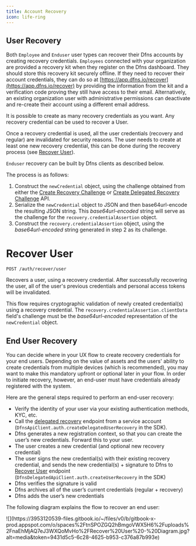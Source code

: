 ```yaml
---
title: Account Recovery
icon: life-ring
---
```


## User Recovery

Both `Employee` and `Enduser` user types can recover their Dfns accounts by creating recovery credentials.  `Employees` connected with your organization are provided a recovery kit when they register on the Dfns dashboard.  They should store this recovery kit securely offline.  If they need to recover their account credentials, they can do so at [https://app.dfns.io/recover](https://app.dfns.io/recover) by providing the information from the kit and a verification code proving they still have access to their email.  Alternatively, an existing organization user with administrative permissions can deactivate and re-create their account using a different email address.

It is possible to create as many recovery credentials as you want. Any recovery credential can be used to recover a User.

Once a recovery credential is used, all the user credentials (recovery and regular) are invalidated for security reasons. The user needs to create at least one new recovery credential, this can be done during the recovery process (see [Recover User](/api-reference/auth/account-recovery)).

`Enduser` recovery can be built by Dfns clients as described below.


The process is as follows:

1. Construct the `newCredential` object, using the challenge obtained from either the [Create Recovery Challenge](/api-reference/auth/create-recovery-challenge) or [Create Delegated Recovery Challenge](/api-reference/auth/create-delegated-recovery-challenge) API.
2. Serialize the `newCredential` object to JSON and then base64url-encode the resulting JSON string. This _base64url-encoded_ string will serve as the challenge for the `recovery.credentialAssertion` object.
3. Construct the `recovery.credentialAssertion` object, using the _base64url-encoded_ string generated in step 2 as its challenge.



# Recover User

`POST /auth/recover/user`

Recovers a user, using a recovery credential. After successfully recovering the user, all of the user's previous credentials and personal access tokens will be invalidated.

This flow requires cryptographic validation of newly created credential(s) using a recovery credential. The `recovery.credentialAssertion.clientData` field's challenge must be the _base64url-encoded_ representation of the `newCredential` object.

## End User Recovery

You can decide where in your UX flow to create recovery credentials for your end users.  Depending on the value of assets and the users' ability to create credentials from multiple devices (which is recommended), you may want to make this mandatory upfront or optional later in your flow.  In order to initiate recovery, however, an end-user must have credentials already registered with the system.

Here are the general steps required to perform an end-user recovery:

* Verify the identity of your user via your existing authentication methods, KYC, etc.
* Call the [delegated recovery](/api-reference/auth/recover) endpoint from a service account (`DfnsApiClient.auth.createDelegatedUserRecovery` in the SDK).
* Dfns generates a new registration context, so that you can create the user’s new credentials.  Forward this to your user.
* The user creates a new credential (and optional new recovery credential)
* The user signs the new credential(s) with their existing recovery credential, and sends the new credential(s) + signature to Dfns to [Recover User](/api-reference/auth/recover/user) endpoint (`DfnsDelegatedApiClient.auth.createUserRecovery` in the SDK)
* Dfns verifies the signature is valid
* Dfns archives all of the user’s current credentials (regular + recovery)
* Dfns adds the user’s new credentials

The following diagram explains the flow to recover an end user:

<Frame>![](https://3953120539-files.gitbook.io/~/files/v0/b/gitbook-x-prod.appspot.com/o/spaces%2FtnSPOZGQ2hBmgoVWX5H6%2Fuploads%2FnaEhMjAQ7eJ3WXQoMvHo%2FRecover%20User%20-%20Diagram.jpg?alt=media&#x26;token=9431d5c5-6c28-4625-b953-c376a87b993e)</Frame>

